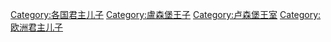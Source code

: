 [[Category:各国君主儿子|Category:各国君主儿子]]
[[Category:盧森堡王子|Category:盧森堡王子]]
[[Category:卢森堡王室|Category:卢森堡王室]]
[[Category:欧洲君主儿子|Category:欧洲君主儿子]]
